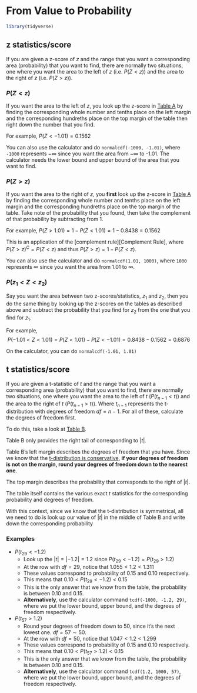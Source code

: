 # From Value to Probability

```r
library(tidyverse)
```

## z statistics/score

If you are given a z-score of $z$ and the range that you want a corresponding area (probability) that you want to find, there are normally two situations, one where you want the area to the left of $z$ (i.e. $P(Z < z)$) and the area to the right of $z$ (i.e. $P(Z > z)$). 

### $P(Z < z)$

If you want the area to the left of $z$, you look up the z-score in [Table A](#table-a) by finding the corresponding whole number and tenths place on the left margin and the corresponding hundreths place on the top margin of the table then right down the number that you find.

For example, $P(Z < -1.01) = 0.1562$

You can also use the calculator and do `normalcdf(-1000, -1.01)`, where `-1000` represents $- \infty$ since you want the area from $- \infty$ to -1.01. The calculator needs the lower bound and upper bound of the area that you want to find.

### $P(Z > z)$

If you want the area to the right of $z$, you **first** look up the z-score in [Table A](#table-a) by finding the corresponding whole number and tenths place on the left margin and the corresponding hundreths place on the top margin of the table. Take note of the probability that you found, then take the complement of that probability by subtracting from 1.

For example, $P(Z > 1.01) = 1 - P(Z < 1.01) = 1 - 0.8438 = 0.1562$

This is an application of the [complement rule][Complement Rule], where $P(Z > z)^C = P(Z < z)$ and thus $P(Z > z) = 1 - P(Z < z)$.

You can also use the calculator and do `normalcdf(1.01, 1000)`, where `1000` represents $\infty$ since you want the area from 1.01 to $\infty$.

### $P(z_1 < Z < z_2)$

Say you want the area between two z-scores/statistics, $z_1$ and $z_2$, then you do the same thing by looking up the z-scores on the tables as described above and subtract the probability that you find for $z_2$ from the one that you find for $z_1$.

For example, $$P(-1.01 < Z < 1.01) = P(Z < 1.01) - P(Z < -1.01) = 0.8438 - 0.1562 = 0.6876$$

On the calculator, you can do `normalcdf(-1.01, 1.01)`

## t statistics/score

If you are given a t-statistic of $t$ and the range that you want a corresponding area (probability) that you want to find, there are normally two situations, one where you want the area to the left of $t$ ($P(t_{n-1} < t)$) and the area to the right of $t$ ($P(t_{n-1} > t)$). Where $t_{n-1}$ represents the t-distribution with degrees of freedom $df = n-1$. For all of these, calculate the degrees of freedom first.

To do this, take a look at [Table B](#table-b).

Table B only provides the right tail of corresponding to $|t|$.

Table B's left margin describes the degrees of freedom that you have. Since we know that the [t-distribution is conservative](#t-justification), **if your degrees of freedom is not on the margin, round your degrees of freedom down to the nearest one**.

The top margin describes the probability that corresponds to the right of $|t|$.

The table itself contains the various exact $t$ statistics for the corresponding probability and degrees of freedom.

With this context, since we know that the t-distribution is symmetrical, all we need to do is look up our value of $|t|$ in the middle of Table B and write down the corresponding probability

### Examples

- $P(t_{29} < -1.2)$
    - Look up the $|t| = |-1.2| = 1.2$ since $P(t_{29} < -1.2) = P(t_{29} > 1.2)$
    - At the row with $df = 29$, notice that $1.055 < 1.2 < 1.311$
    - These values correspond to probability of $0.15$ and $0.10$ respectively.
    - This means that $0.10 < P(t_{29} < -1.2) < 0.15$
    - This is the only answer that we know from the table, the probability is between 0.10 and 0.15.
    - **Alternatively**, use the calculator command `tcdf(-1000, -1.2, 29)`, where we put the lower bound, upper bound, and the degrees of freedom respectively.
    
- $P(t_{57} > 1.2)$
    - Round your degrees of freedom down to 50, since it's the next lowest one. $df = 57 \sim 50$.
    - At the row with $df = 50$, notice that $1.047	< 1.2 < 1.299$
    - These values correspond to probability of $0.15$ and $0.10$ respectively.
    - This means that $0.10 < P(t_{57} > 1.2) < 0.15$
    - This is the only answer that we know from the table, the probability is between 0.10 and 0.15.
    - **Alternatively**, use the calculator command `tcdf(1.2, 1000, 57)`, where we put the lower bound, upper bound, and the degrees of freedom respectively.

